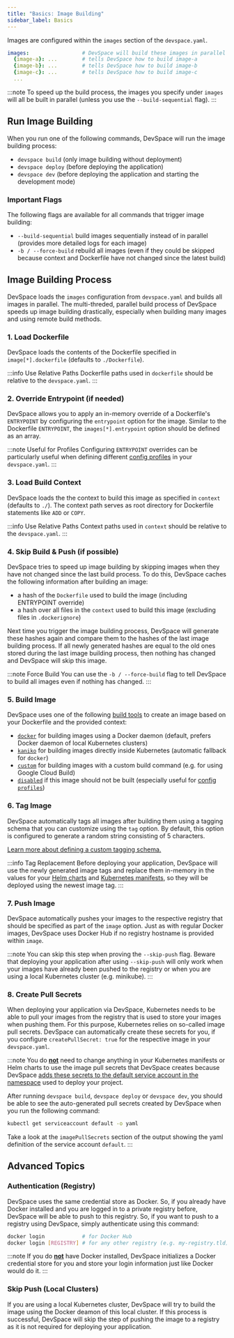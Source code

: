 ```yaml
---
title: "Basics: Image Building"
sidebar_label: Basics
---
```



Images are configured within the `images` section of the `devspace.yaml`.
```yaml
images:                 # DevSpace will build these images in parallel and push them to the respective registries
  {image-a}: ...        # tells DevSpace how to build image-a
  {image-b}: ...        # tells DevSpace how to build image-b
  {image-c}: ...        # tells DevSpace how to build image-c
  ... 
```

:::note
To speed up the build process, the images you specify under `images` will all be built in parallel (unless you use the `--build-sequential` flag).
:::

## Run Image Building
When you run one of the following commands, DevSpace will run the image building process:
- `devspace build` (only image building without deployment)
- `devspace deploy` (before deploying the application)
- `devspace dev` (before deploying the application and starting the development mode)

### Important Flags
The following flags are available for all commands that trigger image building:
- `--build-sequential` build images sequentially instead of in parallel (provides more detailed logs for each image)
- `-b / --force-build` rebuild all images (even if they could be skipped because context and Dockerfile have not changed since the latest build)

## Image Building Process
DevSpace loads the `images` configuration from `devspace.yaml` and builds all images in parallel. The multi-threded, parallel build process of DevSpace speeds up image building drastically, especially when building many images and using remote build methods. 

### 1. Load Dockerfile
DevSpace loads the contents of the Dockerfile specified in `image[*].dockerfile` (defaults to `./Dockerfile`). 

:::info Use Relative Paths
Dockerfile paths used in `dockerfile` should be relative to the `devspace.yaml`.
:::

### 2. Override Entrypoint (if needed)
DevSpace allows you to apply an in-memory override of a Dockerfile's `ENTRYPOINT` by configuring the `entrypoint` option for the image. Similar to the Dockerfile `ENTRYPOINT`, the `images[*].entrypoint` option should be defined as an array. 

:::note Useful for Profiles
Configuring `ENTRYPOINT` overrides can be particularly useful when defining different [config profiles](../../configuration/profiles/basics.mdx) in your `devspace.yaml`.
:::

### 3. Load Build Context
DevSpace loads the the context to build this image as specified in `context` (defaults to `./`). The context path serves as root directory for Dockerfile statements like `ADD` or `COPY`. 

:::info Use Relative Paths
Context paths used in `context` should be relative to the `devspace.yaml`.
:::

<SectionFaqImageContext/>

### 4. Skip Build & Push (if possible)
DevSpace tries to speed up image building by skipping images when they have not changed since the last build process. To do this, DevSpace caches the following information after building an image:
- a hash of the `Dockerfile` used to build the image (including ENTRYPOINT override)
- a hash over all files in the `context` used to build this image (excluding files in `.dockerignore`)

Next time you trigger the image building process, DevSpace will generate these hashes again and compare them to the hashes of the last image building process. If all newly generated hashes are equal to the old ones stored during the last image building process, then nothing has changed and DevSpace will skip this image.

:::note Force Build
You can use the `-b / --force-build` flag to tell DevSpace to build all images even if nothing has changed.
:::

### 5. Build Image
DevSpace uses one of the following [build tools](../../configuration/images/basics.mdx) to create an image based on your Dockerfile and the provided context:
- [`docker`](../../configuration/images/docker.mdx) for building images using a Docker daemon (default, prefers Docker daemon of local Kubernetes clusters)
- [`kaniko`](../../configuration/images/kaniko.mdx) for building images directly inside Kubernetes (automatic fallback for `docker`)
- [`custom`](../../configuration/images/custom.mdx) for building images with a custom build command (e.g. for using Google Cloud Build)
- [`disabled`](../../configuration/images/disabled.mdx) if this image should not be built (especially useful for [config `profiles`](configuration/profiles/basics.mdx))

### 6. Tag Image
DevSpace automatically tags all images after building them using a tagging schema that you can customize using the `tag` option. By default, this option is configured to generate a random string consisting of 5 characters. 

[Learn more about defining a custom tagging schema.](../../configuration/images/basics.mdx#tagging-schema)

:::info Tag Replacement
Before deploying your application, DevSpace will use the newly generated image tags and replace them in-memory in the values for your [Helm charts](../../configuration/deployments/helm-charts.mdx) and [Kubernetes manifests](../../configuration/deployments/kubernetes-manifests.mdx), so they will be deployed using the newest image tag.
:::

### 7. Push Image
DevSpace automatically pushes your images to the respective registry that should be specified as part of the `image` option. Just as with regular Docker images, DevSpace uses Docker Hub if no registry hostname is provided within `image`.


:::note
You can skip this step when proving the `--skip-push` flag. Beware that deploying your application after using `--skip-push` will only work when your images have already been pushed to the registry or when you are using a local Kubernetes cluster (e.g. minikube).
:::

### 8. Create Pull Secrets
When deploying your application via DevSpace, Kubernetes needs to be able to pull your images from the registry that is used to store your images when pushing them. For this purpose, Kubernetes relies on so-called image pull secrets. DevSpace can automatically create these secrets for you, if you configure `createPullSecret: true` for the respective image in your `devspace.yaml`.

:::note
You do **<u>not</u>** need to change anything in your Kubernetes manifests or Helm charts to use the image pull secrets that DevSpace creates because DevSpace [adds these secrets to the default service account in the namespace](https://kubernetes.io/docs/tasks/configure-pod-container/configure-service-account/#add-imagepullsecrets-to-a-service-account) used to deploy your project.

After running `devspace build`, `devspace deploy` or `devspace dev`, you should be able to see the auto-generated pull secrets created by DevSpace when you run the following command:
```bash
kubectl get serviceaccount default -o yaml
```
Take a look at the `imagePullSecrets` section of the output showing the yaml definition of the service account `default`.
:::

## Advanced Topics

### Authentication (Registry)
DevSpace uses the same credential store as Docker. So, if you already have Docker installed and you are logged in to a private registry before, DevSpace will be able to push to this registry. So, if you want to push to a registry using DevSpace, simply authenticate using this command:
```bash
docker login            # for Docker Hub
docker login [REGISTRY] # for any other registry (e.g. my-registry.tld)
```

:::note
If you do **<u>not</u>** have Docker installed, DevSpace initializes a Docker credential store for you and store your login information just like Docker would do it.
:::


### Skip Push (Local Clusters)
If you are using a local Kubernetes cluster, DevSpace will try to build the image using the Docker deamon of this local cluster. If this process is successful, DevSpace will skip the step of pushing the image to a registry as it is not required for deploying your application.
